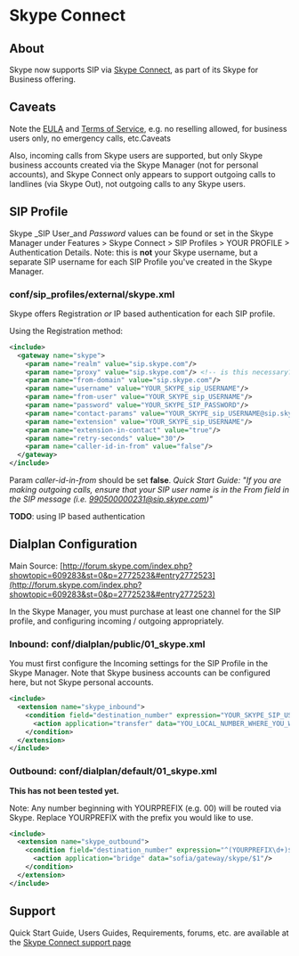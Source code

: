 
# Skype Connect 

 

## About

Skype now supports SIP via [Skype Connect](http://www.skype.com/intl/en-us/business/skype-connect/), as part of its Skype for Business offering.

## Caveats

Note the [EULA](http://www.skype.com/intl/en-us/legal/business/eula/) and [Terms of Service](http://www.skype.com/intl/en-us/legal/business/terms/), e.g. no reselling allowed, for business users only, no emergency calls, etc.Caveats

Also, incoming calls from Skype users are supported, but only Skype business accounts created via the Skype Manager (not for personal accounts), and Skype Connect only appears to support outgoing calls to landlines (via Skype Out), not outgoing calls to any Skype users.

## SIP Profile

Skype _SIP User_and _Password_ values can be found or set in the Skype Manager under Features > Skype Connect > SIP Profiles > YOUR PROFILE > Authentication Details. Note: this is **not** your Skype username, but a separate SIP username for each SIP Profile you've created in the Skype Manager.

### conf/sip_profiles/external/skype.xml

Skype offers Registration _or_ IP based authentication for each SIP profile.

Using the Registration method:

```xml
<include>
  <gateway name="skype">
    <param name="realm" value="sip.skype.com"/>
    <param name="proxy" value="sip.skype.com"/> <!-- is this necessary? it's the same as realm -->
    <param name="from-domain" value="sip.skype.com"/>
    <param name="username" value="YOUR_SKYPE_sip_USERNAME"/>
    <param name="from-user" value="YOUR_SKYPE_sip_USERNAME"/>
    <param name="password" value="YOUR_SKYPE_SIP_PASSWORD"/>
    <param name="contact-params" value="YOUR_SKYPE_sip_USERNAME@sip.skype.com"/>
    <param name="extension" value="YOUR_SKYPE_sip_USERNAME"/>
    <param name="extension-in-contact" value="true"/>
    <param name="retry-seconds" value="30"/>
    <param name="caller-id-in-from" value="false"/>
  </gateway>
</include>
```

 Param _caller-id-in-from_ should be set **false**. _Quick Start Guide: "If you are making outgoing calls, ensure that your SIP user name is in the From field in the SIP message (i.e. [990500000231@sip.skype.com](mailto:990500000231@sip.skype.com))"_

**TODO**: using IP based authentication

## Dialplan Configuration

Main Source: [http://forum.skype.com/index.php?showtopic=609283&st=0&p=2772523&#entry2772523](http://forum.skype.com/index.php?showtopic=609283&st=0&p=2772523&#entry2772523)

In the Skype Manager, you must purchase at least one channel for the SIP profile, and configuring incoming / outgoing appropriately.

### Inbound: conf/dialplan/public/01_skype.xml

You must first configure the Incoming settings for the SIP Profile in the Skype Manager. Note that Skype business accounts can be configured here, but not Skype personal accounts.

```xml
<include>
  <extension name="skype_inbound">
    <condition field="destination_number" expression="YOUR_SKYPE_SIP_USERNAME">
      <action application="transfer" data="YOU_LOCAL_NUMBER_WHERE_YOU_Want_TRANSFER_SKYPE_CALL XML default"/>
    </condition>
  </extension>
</include>
```

### Outbound: conf/dialplan/default/01_skype.xml

**This has not been tested yet.**

Note: Any number beginning with YOURPREFIX (e.g. 00) will be routed via Skype. Replace YOURPREFIX with the prefix you would like to use.

```xml
<include>
  <extension name="skype_outbound">
    <condition field="destination_number" expression="^(YOURPREFIX\d+)$">
      <action application="bridge" data="sofia/gateway/skype/$1"/>
    </condition>
  </extension>
</include>
```

## Support

Quick Start Guide, Users Guides, Requirements, forums, etc. are available at the [Skype Connect support page](https://support.skype.com/en/faq/FA10549/what-is-skype-connect-and-how-does-it-work)


